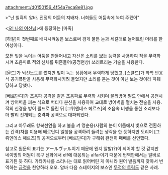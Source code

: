 attachment:/d0150156_4f54a7eca8e81.jpg

>"난 칠흑의 알바. 진정의 어둠의 지배자. 너희들도 어둠속에 녹여 주겠어"
　

<[[오! 나의 여신님]]>에 등장하는 [마족]

[하갈]이 첫번째로 배치시켜놓은 보스로써 검게 물든 눈과 세갈래로 늘어트린 머리를 한 여성이다.

모든 빛을 녹이는 어둠을 만들어내고 자신은 소리를 '''보는''' 능력을 사용하여 적을 무력화 시켜 초음파로 적의 신체를 뒤흔들어(공명현상) 쓰러트리는 기술을 사용한다.

[울드]가 뇌신노도를 썼지만 빛이 녹는 상황에서 무력하게 당했고, [스쿨드]가 화학 반응식 공기폭탄을 사용해 무력화시키려 들었지만 소리를 듣는 것이 아닌 보는 것이라 파훼당하고 당했다.

[베르단디]가 초음파 공격을 같은 초음파로 무력화 시키며 물리방어 필드 안에서 공전시켜 방어벽을 펴는 식으로 버티다 분신을 사용하여 교대로 방어벽을 펼치는 전술을 사용. 적의 신경을 방어 필드로 돌린 뒤 [그뤼엔데스 헤르츠]의 초음속 비행을 통한 소리보다 더 빨리 전개되는 충격파 공격으로 대파되었다.

그리고 아무래도 항복선언을 하고 불을 켜 명순응(사람의 눈이 어둠에서 빛으로 전환하는 간격)차를 이용해 베르단디 일행을 공격하려 들려는 생각을 한 듯하지만 도리어 [그뤼엔데스 헤르츠]의 공격으로부터 [베르단디]가 구해줘 완전히 패배를 선언했다. 

참고로 원문의 표기는 アールヴァル이기 때문에 왠지 알발(?)이 되어야 할 것 같지만 네이밍의 어원이 북구 신화에서 elf에 대응되는 alfar이기 때문에 번역판에서는 알바로 표기된 듯 하다. 가타카나를 소리나는 대로 읽어버린 게 아니라 원어 발음까지 찾아서 번역하는 [[금정]]을 찬양하라 오오. 알바 다음 스테이지의 보스인 [[무적의 트림]]도 같은 사례.
